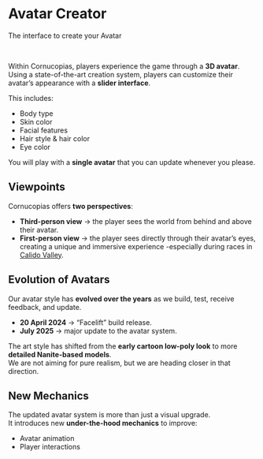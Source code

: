 # Avatar Creator

The interface to create your Avatar

<br/>   

Within Cornucopias, players experience the game through a **3D avatar**.  
Using a state-of-the-art creation system, players can customize their avatar’s appearance with a **slider interface**.  

This includes:
- Body type  
- Skin color  
- Facial features  
- Hair style & hair color  
- Eye color  

You will play with a **single avatar** that you can update whenever you please.



## Viewpoints

Cornucopias offers **two perspectives**:  
- **Third-person view** → the player sees the world from behind and above their avatar.  
- **First-person view** → the player sees directly through their avatar’s eyes, creating a unique and immersive experience -especially during races in [Calido Valley](../../calido-valley/resort/raceway).  



## Evolution of Avatars

Our avatar style has **evolved over the years** as we build, test, receive feedback, and update.  

- **20 April 2024** → “Facelift” build release.  
- **July 2025** → major update to the avatar system.  

The art style has shifted from the **early cartoon low-poly look** to more **detailed Nanite-based models**.  
We are not aiming for pure realism, but we are heading closer in that direction.  



## New Mechanics

The updated avatar system is more than just a visual upgrade.  
It introduces new **under-the-hood mechanics** to improve:  
- Avatar animation  
- Player interactions
